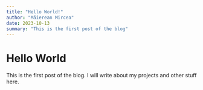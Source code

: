 ```yaml
---
title: "Hello World!"
author: "Măierean Mircea"
date: 2023-10-13
summary: "This is the first post of the blog"
---
```


# Hello World

This is the first post of the blog. I will write about my projects and other stuff here.
